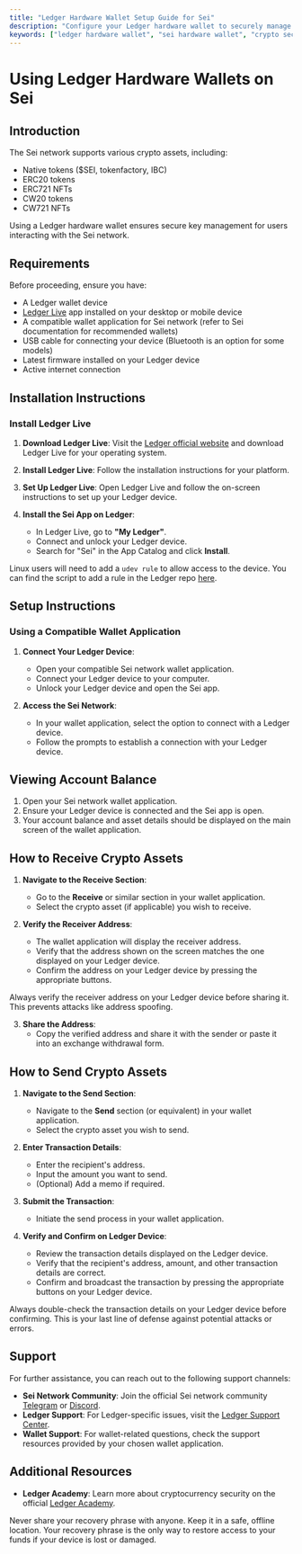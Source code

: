 ```yaml
---
title: "Ledger Hardware Wallet Setup Guide for Sei"
description: "Configure your Ledger hardware wallet to securely manage Sei assets, with step-by-step instructions for installation, receiving and sending transactions, and security best practices."
keywords: ["ledger hardware wallet", "sei hardware wallet", "crypto security", "ledger setup", "blockchain security", "hardware security"]
---
```



# Using Ledger Hardware Wallets on Sei

## Introduction

The Sei network supports various crypto assets, including:

- Native tokens ($SEI, tokenfactory, IBC)
- ERC20 tokens
- ERC721 NFTs
- CW20 tokens
- CW721 NFTs

Using a Ledger hardware wallet ensures secure key management for users interacting
with the Sei network.

## Requirements

Before proceeding, ensure you have:

- A Ledger wallet device
- [Ledger Live](https://www.ledger.com/ledger-live) app installed on your
  desktop or mobile device
- A compatible wallet application for Sei network (refer to Sei documentation
  for recommended wallets)
- USB cable for connecting your device (Bluetooth is an option for some models)
- Latest firmware installed on your Ledger device
- Active internet connection

## Installation Instructions

### Install Ledger Live

1. **Download Ledger Live**: Visit the
   [Ledger official website](https://www.ledger.com/start) and download Ledger
   Live for your operating system.

2. **Install Ledger Live**: Follow the installation instructions for your
   platform.

3. **Set Up Ledger Live**: Open Ledger Live and follow the on-screen
   instructions to set up your Ledger device.

4. **Install the Sei App on Ledger**:
   - In Ledger Live, go to **"My Ledger"**.
   - Connect and unlock your Ledger device.
   - Search for "Sei" in the App Catalog and click **Install**.

<Callout type="info">Linux users will need to add a `udev rule` to allow access to the device. You can find the script to add a rule in the Ledger repo [here](https://github.com/LedgerHQ/udev-rules).</Callout>

## Setup Instructions

### Using a Compatible Wallet Application

1. **Connect Your Ledger Device**:

   - Open your compatible Sei network wallet application.
   - Connect your Ledger device to your computer.
   - Unlock your Ledger device and open the Sei app.

2. **Access the Sei Network**:

   - In your wallet application, select the option to connect with a Ledger
     device.
   - Follow the prompts to establish a connection with your Ledger device.

## Viewing Account Balance

1. Open your Sei network wallet application.
2. Ensure your Ledger device is connected and the Sei app is open.
3. Your account balance and asset details should be displayed on the main screen
   of the wallet application.

## How to Receive Crypto Assets

1. **Navigate to the Receive Section**:

   - Go to the **Receive** or similar section in your wallet application.
   - Select the crypto asset (if applicable) you wish to receive.

2. **Verify the Receiver Address**:

   - The wallet application will display the receiver address.
   - Verify that the address shown on the screen matches the one displayed on
     your Ledger device.
   - Confirm the address on your Ledger device by pressing the appropriate
     buttons.

<Callout type="warning">Always verify the receiver address on your Ledger device before sharing it. This prevents attacks like address spoofing.</Callout>

3. **Share the Address**:
   - Copy the verified address and share it with the sender or paste it into an
     exchange withdrawal form.

## How to Send Crypto Assets

1. **Navigate to the Send Section**:

   - Navigate to the **Send** section (or equivalent) in your wallet
     application.
   - Select the crypto asset you wish to send.

2. **Enter Transaction Details**:

   - Enter the recipient's address.
   - Input the amount you want to send.
   - (Optional) Add a memo if required.

3. **Submit the Transaction**:

   - Initiate the send process in your wallet application.

4. **Verify and Confirm on Ledger Device**:
   - Review the transaction details displayed on the Ledger device.
   - Verify that the recipient's address, amount, and other transaction details
     are correct.
   - Confirm and broadcast the transaction by pressing the appropriate buttons
     on your Ledger device.

<Callout type="warning">Always double-check the transaction details on your Ledger device before confirming. This is your last line of defense against potential attacks or errors.</Callout>

## Support

For further assistance, you can reach out to the following support channels:

- **Sei Network Community**: Join the official Sei network community
  [Telegram](https://t.me/seinetwork) or [Discord](https://discord.gg/sei).
- **Ledger Support**: For Ledger-specific issues, visit the
  [Ledger Support Center](https://support.ledger.com/hc/en-us).
- **Wallet Support**: For wallet-related questions, check the support resources
  provided by your chosen wallet application.

## Additional Resources

- **Ledger Academy**: Learn more about cryptocurrency security on the official
  [Ledger Academy](https://www.ledger.com/academy).

<Callout type="error">Never share your recovery phrase with anyone. Keep it in a safe, offline location. Your recovery phrase is the only way to restore access to your funds if your device is lost or damaged.</Callout>
